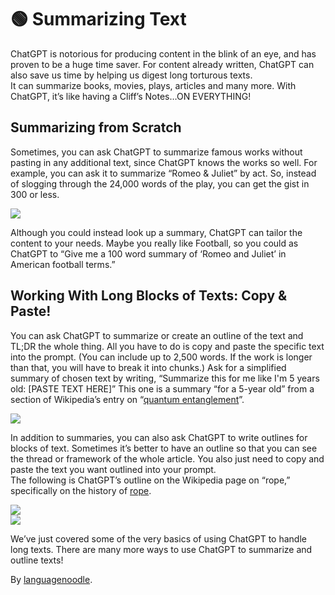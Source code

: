 
# 🟢 Summarizing Text

ChatGPT is notorious for producing content in the blink of an eye, and has proven to be a huge time saver.
For content already written, ChatGPT can also save us time by helping us digest long torturous texts.  
It can summarize books, movies, plays, articles and many more. With ChatGPT, it’s like having a Cliff’s Notes…ON EVERYTHING!

## Summarizing from Scratch

Sometimes, you can ask ChatGPT to summarize famous works without pasting in any additional text, since ChatGPT knows the works so well. For example, you can ask it to summarize “Romeo & Juliet” by act. So, instead of slogging through the 24,000 words of the play, you can get the gist in 300 or less.

<div style={{ textAlign: "left" }}>
  <Image
    src="/docs/assets/basic_applications/summarizing/Romeo_and_Juliet_Act_by_Act_1.webp"
    width={987}
    height={645}
    style={{ width: "750px", margin: "0" }}
  />
</div>

Although you could instead look up a summary, ChatGPT can tailor the content to your needs. Maybe you really like Football, so you could as ChatGPT to
“Give me a 100 word summary of ‘Romeo and Juliet’ in American football terms.”

## Working With Long Blocks of Texts: Copy & Paste!

You can ask ChatGPT to summarize or create an outline of the text and TL;DR the whole thing. All you have to do is copy and paste the specific text into the prompt. (You can include up to 2,500 words. If the work is longer than that, you will have to break it into chunks.)
Ask for a simplified summary of chosen text by writing, “Summarize this for me like I'm 5 years old: [PASTE TEXT HERE]”
This one is a summary “for a 5-year old” from a section of Wikipedia’s entry on “[quantum entanglement](https://en.wikipedia.org/wiki/Quantum_entanglement#:~:text=vte-,Quantum%20entanglement,-is%20the%20phenomenon)”.

<div style={{ textAlign: "left" }}>
  <Image
    src="/docs/assets/basic_applications/summarizing/Quantum_Entanglement.webp"
    width={976}
    height={340}
    style={{ width: "750px", margin: "0" }}
  />
</div>

In addition to summaries, you can also ask ChatGPT to write outlines for blocks of text. Sometimes it’s better to have an outline so that you can see the thread or framework of the whole article.
You also just need to copy and paste the text you want outlined into your prompt.  
The following is ChatGPT’s outline on the Wikipedia page on “rope,” specifically on the history of [rope](https://en.wikipedia.org/wiki/Rope#:~:text=to%20pull%20ropes.-,History,-Ancient%20Egyptians%20were).

<div style={{ textAlign: "left" }}>
  <Image
    src="/docs/assets/basic_applications/summarizing/Outline_1.webp"
    width={981}
    height={727}
    style={{ width: "750px", margin: "0" }}
  />
</div>

<div style={{ textAlign: "left" }}>
  <Image
    src="/docs/assets/basic_applications/summarizing/Outline_2.webp"
    width={871}
    height={458}
    style={{ width: "750px", margin: "0" }}
  />
</div>

We’ve just covered some of the very basics of using ChatGPT to handle long texts. There are many more ways to use ChatGPT to summarize and outline texts!

By [languagenoodle](https://twitter.com/languagenoodle).
